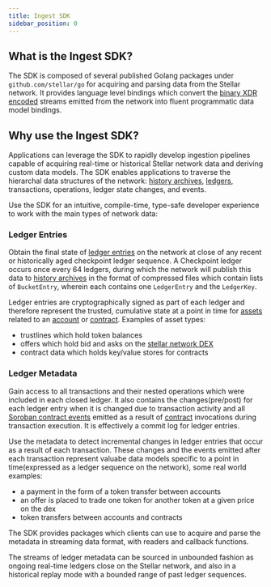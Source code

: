 ```yaml
---
title: Ingest SDK
sidebar_position: 0
---
```


## What is the Ingest SDK?

The SDK is composed of several published Golang packages under `github.com/stellar/go` for acquiring and parsing data from the Stellar network. It provides language level bindings which convert the [binary XDR encoded](../../../../learn/fundamentals/data-format/xdr.mdx) streams emitted from the network into fluent programmatic data model bindings.

## Why use the Ingest SDK?

Applications can leverage the SDK to rapidly develop ingestion pipelines capable of acquiring real-time or historical Stellar network data and deriving custom data models. The SDK enables applications to traverse the hierarchal data structures of the network: [history archives](../../../../validators/admin-guide/environment-preparation.mdx#history-archives), [ledgers](../../../../learn/fundamentals/stellar-data-structures/ledgers.mdx), transactions, operations, ledger state changes, and events.

Use the SDK for an intuitive, compile-time, type-safe developer experience to work with the main types of network data:

### Ledger Entries

Obtain the final state of [ledger entries](../../../../learn/fundamentals/stellar-data-structures/ledgers.mdx) on the network at close of any recent or historically aged checkpoint ledger sequence. A Checkpoint ledger occurs once every 64 ledgers, during which the network will publish this data to [history archives](../../../../validators/admin-guide/environment-preparation.mdx#history-archives) in the format of compressed files which contain lists of `BucketEntry`, wherein each contains one `LedgerEntry` and the `LedgerKey`.

Ledger entries are cryptographically signed as part of each ledger and therefore represent the trusted, cumulative state at a point in time for [assets](../../../../learn/fundamentals/stellar-data-structures/assets.mdx) related to an [account](../../../../learn/fundamentals/stellar-data-structures/accounts.mdx) or [contract](../../../../learn/fundamentals/contract-development/storage/persisting-data.mdx). Examples of asset types:

- trustlines which hold token balances
- offers which hold bid and asks on the [stellar network DEX](../../../../learn/fundamentals/liquidity-on-stellar-sdex-liquidity-pools.mdx#sdex)
- contract data which holds key/value stores for contracts

### Ledger Metadata

Gain access to all transactions and their nested operations which were included in each closed ledger. It also contains the changes(pre/post) for each ledger entry when it is changed due to transaction activity and all [Soroban contract events](../../../../learn/fundamentals/events.mdx) emitted as a result of [contract](../../../../learn/fundamentals/stellar-data-structures/contracts.mdx) invocations during transaction execution. It is effectively a commit log for ledger entries.

Use the metadata to detect incremental changes in ledger entries that occur as a result of each transaction. These changes and the events emitted after each transaction represent valuabe data models specific to a point in time(expressed as a ledger sequence on the network), some real world examples:

- a payment in the form of a token transfer between accounts
- an offer is placed to trade one token for another token at a given price on the dex
- token transfers between accounts and contracts

The SDK provides packages which clients can use to acquire and parse the metadata in streaming data format, with readers and callback functions.

The streams of ledger metadata can be sourced in unbounded fashion as ongoing real-time ledgers close on the Stellar network, and also in a historical replay mode with a bounded range of past ledger sequences.

